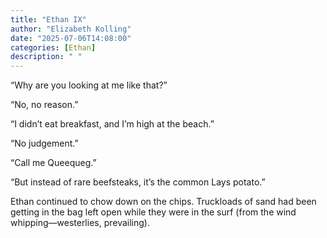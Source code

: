 ```yaml
---
title: "Ethan IX"
author: "Elizabeth Kolling"
date: "2025-07-06T14:08:00"
categories: [Ethan]
description: " "
---
```



“Why are you looking at me like that?”

“No, no reason.”

“I didn’t eat breakfast, and I’m high at the beach.”

“No judgement.”

“Call me Queequeg.”

“But instead of rare beefsteaks, it’s the common Lays potato.”

Ethan continued to chow down on the chips. Truckloads of sand had been getting in the bag left open while they were in the surf (from the wind whipping—westerlies, prevailing).